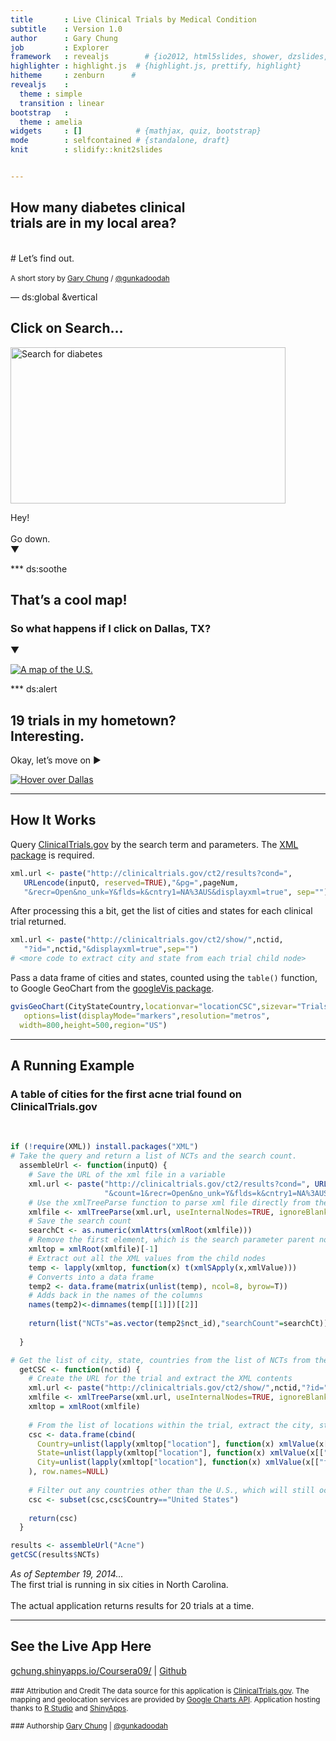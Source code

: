 ```yaml
---
title       : Live Clinical Trials by Medical Condition
subtitle    : Version 1.0
author      : Gary Chung
job         : Explorer  
framework   : revealjs        # {io2012, html5slides, shower, dzslides, ...}
highlighter : highlight.js  # {highlight.js, prettify, highlight}
hitheme     : zenburn      # 
revealjs    :
  theme : simple
  transition : linear
bootstrap   :
  theme : amelia
widgets     : []            # {mathjax, quiz, bootstrap}
mode        : selfcontained # {standalone, draft}
knit        : slidify::knit2slides


---
```


## How many diabetes clinical <br> trials are in my local area?
<br>
# Let's find out.
<br><br>
<small> A short story by [Gary Chung](http://gary-chung.com) / [@gunkadoodah](http://twitter.com/gunkadoodah) </small>


--- ds:global &vertical

## Click on Search...

<a href="#" class="image navigate-down">
  <img width="440" height="250" 
    src="https://dl.dropboxusercontent.com/u/3991613/cthc/cthc_state2.tiff" alt="Search for diabetes">
</a>

Hey!<br><br>
Go down.<br>
&#9660;

*** ds:soothe

## That's a cool map!
### So what happens if I click on Dallas, TX?

&#9660;

<a href="#" class="image navigate-down">
  <img
    src="https://dl.dropboxusercontent.com/u/3991613/cthc/cthc_state3.tiff" alt="A map of the U.S.">
</a>



*** ds:alert

## 19 trials in my hometown? <br> Interesting.
Okay, let's move on &#9654;

<a href="#" class="image navigate-next">
  <img
    src="https://dl.dropboxusercontent.com/u/3991613/cthc/cthc_state4.png" alt="Hover over Dallas">
</a>


---

## How It Works

Query [ClinicalTrials.gov](http://clinicaltrials.gov) by the search term and parameters. The [XML package](http://cran.r-project.org/web/packages/XML) is required.
```r
xml.url <- paste("http://clinicaltrials.gov/ct2/results?cond=", 
   URLencode(inputQ, reserved=TRUE),"&pg=",pageNum,
   "&recr=Open&no_unk=Y&flds=k&cntry1=NA%3AUS&displayxml=true", sep="") 
```

After processing this a bit, get the list of cities and states for each clinical trial returned.
```r
xml.url <- paste("http://clinicaltrials.gov/ct2/show/",nctid,
   "?id=",nctid,"&displayxml=true",sep="")
# <more code to extract city and state from each trial child node>
```

Pass a data frame of cities and states, counted using the `table()` function, to Google GeoChart from the [googleVis package](http://cran.r-project.org/web/packages/googleVis).
```r
gvisGeoChart(CityStateCountry,locationvar="locationCSC",sizevar="Trials",
   options=list(displayMode="markers",resolution="metros",
  width=800,height=500,region="US")
```


--- 

## A Running Example
### A table of cities for the first acne trial found on ClinicalTrials.gov
<br>
```r
if (!require(XML)) install.packages("XML")
# Take the query and return a list of NCTs and the search count.
  assembleUrl <- function(inputQ) {
    # Save the URL of the xml file in a variable
    xml.url <- paste("http://clinicaltrials.gov/ct2/results?cond=", URLencode(inputQ, reserved=TRUE),
                     "&count=1&recr=Open&no_unk=Y&flds=k&cntry1=NA%3AUS&displayxml=true", sep="") 
    # Use the xmlTreeParse function to parse xml file directly from the web
    xmlfile <- xmlTreeParse(xml.url, useInternalNodes=TRUE, ignoreBlanks=F)
    # Save the search count
    searchCt <- as.numeric(xmlAttrs(xmlRoot(xmlfile)))
    # Remove the first element, which is the search parameter parent node
    xmltop = xmlRoot(xmlfile)[-1] 
    # Extract out all the XML values from the child nodes
    temp <- lapply(xmltop, function(x) t(xmlSApply(x,xmlValue)))
    # Converts into a data frame
    temp2 <- data.frame(matrix(unlist(temp), ncol=8, byrow=T)) 
    # Adds back in the names of the columns
    names(temp2)<-dimnames(temp[[1]])[[2]] 
    
    return(list("NCTs"=as.vector(temp2$nct_id),"searchCount"=searchCt))
    
  }

# Get the list of city, state, countries from the list of NCTs from the assembleUrl function.
  getCSC <- function(nctid) {
    # Create the URL for the trial and extract the XML contents
    xml.url <- paste("http://clinicaltrials.gov/ct2/show/",nctid,"?id=",nctid,"&displayxml=true",sep="")
    xmlfile <- xmlTreeParse(xml.url, useInternalNodes=TRUE, ignoreBlanks=F)
    xmltop = xmlRoot(xmlfile)
    
    # From the list of locations within the trial, extract the city, state, and country
    csc <- data.frame(cbind(
      Country=unlist(lapply(xmltop["location"], function(x) xmlValue(x[["facility"]][["address"]][["country"]]))),
      State=unlist(lapply(xmltop["location"], function(x) xmlValue(x[["facility"]][["address"]][["state"]]))),  
      City=unlist(lapply(xmltop["location"], function(x) xmlValue(x[["facility"]][["address"]][["city"]])))
    ), row.names=NULL)
  
    # Filter out any countries other than the U.S., which will still occur for multi-national studies.
    csc <- subset(csc,csc$Country=="United States")
    
    return(csc)
  }
```

```r
results <- assembleUrl("Acne")
getCSC(results$NCTs)
```
<em>As of September 19, 2014...</em><br>
The first trial is running in six cities in North Carolina.<br><br>
The actual application returns results for 20 trials at a time.


---
## See the Live App Here
[gchung.shinyapps.io/Coursera09/](https://gchung.shinyapps.io/Coursera09/) | [Github](https://github.com/gunkadoodah/clinTrials-byCondition.git)
<br><br>
<small>
### Attribution and Credit
The data source for this application is [ClinicalTrials.gov](www.clinicaltrials.gov). The mapping and geolocation services are provided by [Google Charts API](https://google-developers.appspot.com/chart/). Application hosting thanks to [R Studio](http://www.rstudio.com/) and [ShinyApps](https://www.shinyapps.io).
<br><br>
### Authorship
[Gary Chung](http://gary-chung.com) | [@gunkadoodah](http://twitter.com/gunkadoodah)
</small>